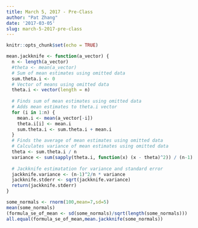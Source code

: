 ```yaml
---
title: March 5, 2017 - Pre-Class
author: "Pat Zhang"
date: '2017-03-05'
slug: march-5-2017-pre-class
---
```



```r
knitr::opts_chunk$set(echo = TRUE)
```

```r
mean.jackknife <- function(a_vector) {
  n <- length(a_vector)
  #theta <- mean(a_vector)
  # Sum of mean estimates using omitted data
  sum.theta.i <- 0
  # Vector of means using omitted data
  theta.i <- vector(length = n)
  
  # Finds sum of mean estimates using omitted data
  # Adds mean estimates to theta.i vector
  for (i in 1:n) {
    mean.i <- mean(a_vector[-i])
    theta.i[i] <- mean.i
    sum.theta.i <- sum.theta.i + mean.i
  }
  # Finds the average of mean estimates using omitted data
  # Calculates variance of mean estimates using omitted data
  theta <- sum.theta.i / n
  variance <- sum(sapply(theta.i, function(x) (x - theta)^2)) / (n-1)
  
  # Jackknife estimatation for variance and standard error
  jackknife.variance <- (n-1)^2/n * variance
  jackknife.stderr <- sqrt(jackknife.variance)
  return(jackknife.stderr)
}

some_normals <- rnorm(100,mean=7,sd=5)
mean(some_normals)
(formula_se_of_mean <- sd(some_normals)/sqrt(length(some_normals)))
all.equal(formula_se_of_mean,mean.jackknife(some_normals))
```

